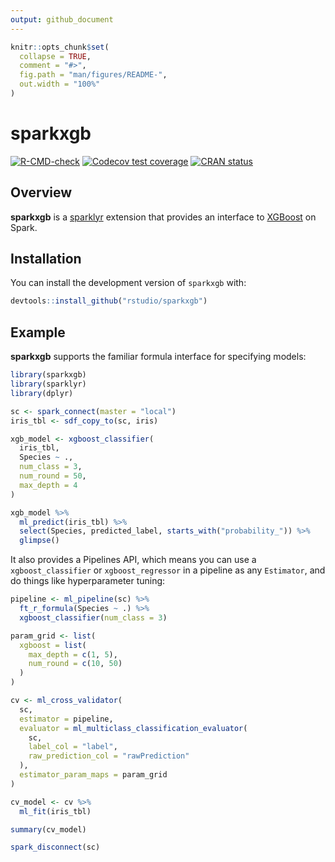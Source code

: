 ```yaml
---
output: github_document
---
```


<!-- README.md is generated from README.Rmd. Please edit that file -->

```r
knitr::opts_chunk$set(
  collapse = TRUE,
  comment = "#>",
  fig.path = "man/figures/README-",
  out.width = "100%"
)
```
# sparkxgb

<!-- badges: start -->
[![R-CMD-check](https://github.com/rstudio/sparkxgb/actions/workflows/R-CMD-check.yaml/badge.svg)](https://github.com/rstudio/sparkxgb/actions/workflows/R-CMD-check.yaml)
[![Codecov test coverage](https://codecov.io/gh/rstudio/sparkxgb/branch/main/graph/badge.svg)](https://app.codecov.io/gh/rstudio/sparkxgb?branch=main)
[![CRAN status](https://www.r-pkg.org/badges/version/sparkxgb)](https://CRAN.R-project.org/package=sparkxgb)
<!-- badges: end -->

## Overview

**sparkxgb** is a [sparklyr](https://spark.posit.co/) extension that provides
an interface to [XGBoost](https://github.com/dmlc/xgboost) on Spark.

## Installation

You can install the development version of `sparkxgb` with:

``` r
devtools::install_github("rstudio/sparkxgb")
```

## Example

**sparkxgb** supports the familiar formula interface for specifying models:

```r
library(sparkxgb)
library(sparklyr)
library(dplyr)

sc <- spark_connect(master = "local")
iris_tbl <- sdf_copy_to(sc, iris)

xgb_model <- xgboost_classifier(
  iris_tbl,
  Species ~ .,
  num_class = 3,
  num_round = 50,
  max_depth = 4
)

xgb_model %>%
  ml_predict(iris_tbl) %>%
  select(Species, predicted_label, starts_with("probability_")) %>%
  glimpse()
```

It also provides a Pipelines API, which means you can use a `xgboost_classifier`
or `xgboost_regressor` in a pipeline as any `Estimator`, and do things like 
hyperparameter tuning:

```r
pipeline <- ml_pipeline(sc) %>%
  ft_r_formula(Species ~ .) %>%
  xgboost_classifier(num_class = 3)

param_grid <- list(
  xgboost = list(
    max_depth = c(1, 5),
    num_round = c(10, 50)
  )
)

cv <- ml_cross_validator(
  sc,
  estimator = pipeline,
  evaluator = ml_multiclass_classification_evaluator(
    sc,
    label_col = "label",
    raw_prediction_col = "rawPrediction"
  ),
  estimator_param_maps = param_grid
)

cv_model <- cv %>%
  ml_fit(iris_tbl)

summary(cv_model)

spark_disconnect(sc)
```
